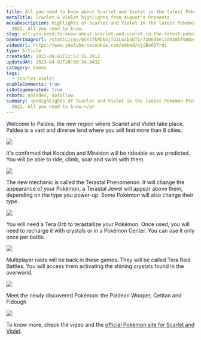 ```yaml
---
title: All you need to know about Scarlet and Violet in the latest Pokémon Presents
metaTitle: Scarlet & Violet highlights from August's Presents
metaDescription: Highlights of Scarlet and Violet in the latest Pokémon Presents of August
  2022. All you need to know.
slug: all-you-need-to-know-about-scarlet-and-violet-in-the-latest-pokemon-presents
bannerImageUrl: /static/cms/6VYz7kMbk5jTGILSabnbTI/7306d0e17d038bf980a4756591f43b91/key-visual-2x.jpeg
videoUrl: https://www.youtube-nocookie.com/embed/ojiBuA97rdc
type: Article
createdAt: 2022-08-03T12:57:55.291Z
updatedAt: 2023-04-02T20:00:34.843Z
category: Games
tags:
  - scarlet-violet
enableComments: true
isAutogenerated: true
robots: noindex, nofollow
summary: <p>Highlights of Scarlet and Violet in the latest Pokémon Presents of August
  2022. All you need to know.</p>
---
```


Welcome to Paldea, the new region where Scarlet and Violet take place. Paldea is a vast and diverse land where you will find more than 8 cities.

![](/static/cms/7d1eCYNDzqT6hdLdtTBF9C/efa492ebea36fe27c692b39b3eed30fa/world-map-2x.jpeg)

It's confirmed that Koraidon and Miraidon will be rideable as we predicted. You will be able to ride, climb, soar and swim with them.

![](/static/cms/1AJL1KqDP4EpGUeyJ5it6S/cd7d4a32067ed05c3a399357e43749f9/FZPX1guUEAArsKE.jpeg)

The new mechanic is called the Terastal Phenomenon. It will change the appearance of your Pokémon, a Terastal Jewel will appear above them, depending on the type you power-up. Some Pokémon will also change their type.

![](/static/cms/3OhG9NTifnJWDV6H7GISM2/3a5acca0b8a69346dec16714de3e8046/FZPWcSYUUAIVuHd.jpeg)

You will need a Tera Orb to terastallize your Pokémon. Once used, you will need to recharge it with crystals or in a Pokémon Center. You can use it only once per battle.

![](/static/cms/6eQ5aiyzyDkuVAYPHpQ82S/0aa80338aa34b1fb2a925ef96842537e/FZPXSQEUUAAz3wp.jpeg)

Multiplayer raids will be back in these games. They will be called Tera Raid Battles. You will access them activating the shining crystals found in the overworld.

![](/static/cms/n44S1b5Qpxl6WCjhWfw76/e9ec1fa685a16266793ffe851c1aefab/p15_02-2x.jpeg)

Meet the newly discovered Pokémon: the Paldean Wooper, Cetitan and Fidough

![](/static/cms/7hxEzjs7vd09roq9ZJo7cD/2570a126f400a10dc5e647fbf4560857/SV-banner-template-2.png)

To know more, check the video and the [official Pokémon site for Scarlet and Violet](https://scarletviolet.pokemon.com/en-gb/news/tera_raid_battles/).
